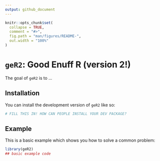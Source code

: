 ```yaml
---
output: github_document
---
```


<!-- README.md is generated from README.Rmd. Please edit that file -->

```r
knitr::opts_chunk$set(
  collapse = TRUE,
  comment = "#>",
  fig.path = "man/figures/README-",
  out.width = "100%"
)
```

# `geR2`: Good Enuff R (version 2!) 

<!-- badges: start -->
<!-- badges: end -->

The goal of `geR2` is to ...

## Installation

You can install the development version of `geR2` like so:

``` r
# FILL THIS IN! HOW CAN PEOPLE INSTALL YOUR DEV PACKAGE?
```

## Example

This is a basic example which shows you how to solve a common problem:

```r
library(geR2)
## basic example code
```
